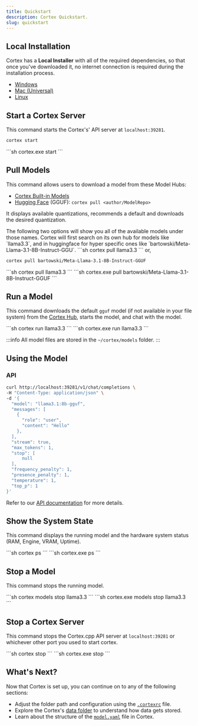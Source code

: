 ```yaml
---
title: Quickstart
description: Cortex Quickstart.
slug: quickstart
---
```




## Local Installation

Cortex has a **Local Installer** with all of the required dependencies, so that once you've downloaded it, no internet connection is required during the installation process.
- [Windows](https://app.cortexcpp.com/download/latest/windows-amd64-local)
- [Mac (Universal)](https://app.cortexcpp.com/download/latest/mac-universal-local)
- [Linux](https://app.cortexcpp.com/download/latest/linux-amd64-local)

## Start a Cortex Server

This command starts the Cortex's' API server at `localhost:39281`.
<Tabs>
  <TabItem value="MacOs/Linux" label="MacOs/Linux">
  ```sh
  cortex start
  ```
  </TabItem>
  <TabItem value="Windows" label="Windows">
  ```sh
  cortex.exe start
  ```
  </TabItem>
</Tabs>

## Pull Models

This command allows users to download a model from these Model Hubs:
- [Cortex Built-in Models](https://cortex.so/models)
- [Hugging Face](https://huggingface.co) (GGUF): `cortex pull <author/ModelRepo>`

It displays available quantizations, recommends a default and downloads the desired quantization.

<Tabs>
  <TabItem value="MacOs/Linux" label="MacOs/Linux">
  The following two options will show you all of the available models under those names. Cortex will first search
  on its own hub for models like `llama3.3`, and in huggingface for hyper specific ones like `bartowski/Meta-Llama-3.1-8B-Instruct-GGU`.
  ```sh
  cortex pull llama3.3
  ```
  or,

  ```sh
  cortex pull bartowski/Meta-Llama-3.1-8B-Instruct-GGUF
  ```
  </TabItem>
  <TabItem value="Windows" label="Windows">
  ```sh
  cortex pull llama3.3
  ```
  ```sh
  cortex.exe pull bartowski/Meta-Llama-3.1-8B-Instruct-GGUF
  ```
  </TabItem>
</Tabs>

## Run a Model

This command downloads the default `gguf` model (if not available in your file system) from the
[Cortex Hub](https://huggingface.co/cortexso), starts the model, and chat with the model.

<Tabs>
  <TabItem value="MacOs/Linux" label="MacOs/Linux">
  ```sh
  cortex run llama3.3
  ```
  </TabItem>
  <TabItem value="Windows" label="Windows">
  ```sh
  cortex.exe run llama3.3
  ```
  </TabItem>
</Tabs>

:::info
All model files are stored in the `~/cortex/models` folder.
:::

## Using the Model

### API
```sh
curl http://localhost:39281/v1/chat/completions \
-H "Content-Type: application/json" \
-d '{
  "model": "llama3.1:8b-gguf",
  "messages": [
    {
      "role": "user",
      "content": "Hello"
    },
  ],
  "stream": true,
  "max_tokens": 1,
  "stop": [
      null
  ],
  "frequency_penalty": 1,
  "presence_penalty": 1,
  "temperature": 1,
  "top_p": 1
}'
```
Refer to our [API documentation](https://cortex.so/api-reference) for more details.

## Show the System State

This command displays the running model and the hardware system status (RAM, Engine, VRAM, Uptime).

<Tabs>
  <TabItem value="MacOs/Linux" label="MacOs/Linux">
  ```sh
  cortex ps
  ```
  </TabItem>
  <TabItem value="Windows" label="Windows">
  ```sh
  cortex.exe ps
  ```
  </TabItem>
</Tabs>

## Stop a Model

This command stops the running model.

<Tabs>
  <TabItem value="MacOs/Linux" label="MacOs/Linux">
  ```sh
  cortex models stop llama3.3
  ```
  </TabItem>
  <TabItem value="Windows" label="Windows">
  ```sh
  cortex.exe models stop llama3.3
  ```
  </TabItem>
</Tabs>

## Stop a Cortex Server

This command stops the Cortex.cpp API server at `localhost:39281` or whichever other port you used to start cortex.

<Tabs>
  <TabItem value="MacOs/Linux" label="MacOs/Linux">
  ```sh
  cortex stop
  ```
  </TabItem>
  <TabItem value="Windows" label="Windows">
  ```sh
  cortex.exe stop
  ```
  </TabItem>
</Tabs>

## What's Next?
Now that Cortex is set up, you can continue on to any of the following sections:

- Adjust the folder path and configuration using the [`.cortexrc`](/docs/architecture/cortexrc) file.
- Explore the Cortex's [data folder](/docs/architecture/data-folder) to understand how data gets stored.
- Learn about the structure of the [`model.yaml`](/docs/capabilities/models/model-yaml) file in Cortex.
